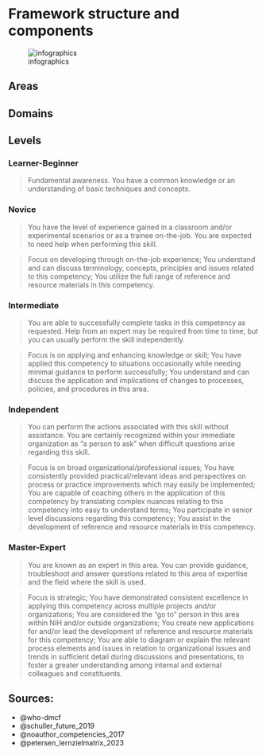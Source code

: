 # Framework structure and components

![infographics](figs/infographics.png)

## Areas

## Domains

## Levels

### Learner-Beginner
>Fundamental awareness. You have a common knowledge or an understanding of basic techniques and concepts.

### Novice
>You have the level of experience gained in a classroom and/or experimental scenarios or as a trainee on-the-job. You are expected to need help when performing this skill.

>Focus on developing through on-the-job experience;
>You understand and can discuss terminology, concepts, principles and issues related to this competency;
>You utilize the full range of reference and resource materials in this competency.

### Intermediate
>You are able to successfully complete tasks in this competency as requested. Help from an expert may be required from time to time, but you can usually perform the skill independently.

>Focus is on applying and enhancing knowledge or skill;
>You have applied this competency to situations occasionally while needing minimal guidance to perform successfully;
>You understand and can discuss the application and implications of changes to processes, policies, and procedures in this area.

### Independent
>You can perform the actions associated with this skill without assistance. You are certainly recognized within your immediate organization as "a person to ask" when difficult questions arise regarding this skill.

>Focus is on broad organizational/professional issues;
>You have consistently provided practical/relevant ideas and perspectives on process or practice improvements which may easily be implemented;
>You are capable of coaching others in the application of this competency by translating complex nuances relating to this competency into easy to understand terms;
>You participate in senior level discussions regarding this competency;
>You assist in the development of reference and resource materials in this competency.

### Master-Expert
>You are known as an expert in this area. You can provide guidance, troubleshoot and answer questions related to this area of expertise and the field where the skill is used.

>Focus is strategic;
>You have demonstrated consistent excellence in applying this competency across multiple projects and/or organizations;
>You are considered the “go to” person in this area within NIH and/or outside organizations;
>You create new applications for and/or lead the development of reference and resource materials for this competency;
>You are able to diagram or explain the relevant process elements and issues in relation to organizational issues and trends in sufficient detail during discussions and presentations, to foster a greater understanding among internal and external colleagues and constituents.

## Sources:

- @who-dmcf  
- @schuller_future_2019
- @noauthor_competencies_2017
- @petersen_lernzielmatrix_2023